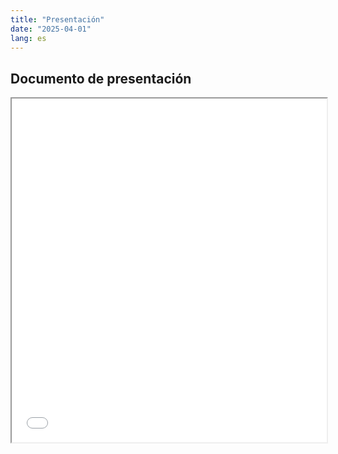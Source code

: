 ```yaml
---
title: "Presentación"
date: "2025-04-01"
lang: es
---
```


## Documento de presentación


<iframe src= 04_clase.pdf height="550" width=100% allowfullscreen="true">

</iframe> 



